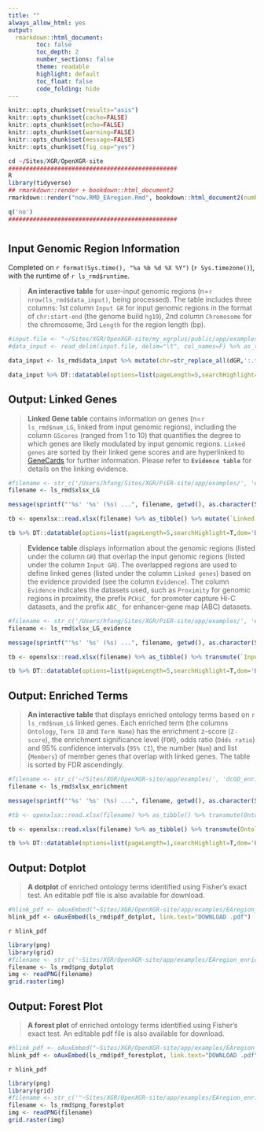 ```yaml
---
title: ""
always_allow_html: yes
output:
  rmarkdown::html_document:
        toc: false
        toc_depth: 2
        number_sections: false
        theme: readable
        highlight: default
        toc_float: false
        code_folding: hide
---
```


```r
knitr::opts_chunk$set(results="asis")
knitr::opts_chunk$set(cache=FALSE)
knitr::opts_chunk$set(echo=FALSE)
knitr::opts_chunk$set(warning=FALSE)
knitr::opts_chunk$set(message=FALSE)
knitr::opts_chunk$set(fig_cap="yes")
```

```r
cd ~/Sites/XGR/OpenXGR-site
################################################
R
library(tidyverse)
## rmarkdown::render + bookdown::html_document2
rmarkdown::render("now.RMD_EAregion.Rmd", bookdown::html_document2(number_sections=F,theme=c("readable","united")[2], hightlight="default"), output_dir="/Users/hfang/Sites/XGR/OpenXGR-site/app/examples")

q('no')
################################################
```


# {.tabset .tabset-fade}


## **Input Genomic Region Information**
Completed on `r format(Sys.time(), "%a %b %d %X %Y")` (`r Sys.timezone()`), with the runtime of `r ls_rmd$runtime`.

> **An interactive table** for user-input genomic regions (n=`r nrow(ls_rmd$data_input)`, being processed). The table includes three columns: 1st column `Input GR` for input genomic regions in the format of `chr:start-end` (the genome build `hg19`), 2nd column `Chromosome` for the chromosome, 3rd `Length` for the region length (bp).

```r
#input.file <- "~/Sites/XGR/OpenXGR-site/my_xgrplus/public/app/examples/eg_Gene.txt"
#data_input <- read_delim(input.file, delim="\t", col_names=F) %>% as_tibble() %>% set_names("Genes")

data_input <- ls_rmd$data_input %>% mutate(chr=str_replace_all(dGR,':.*',''), start=str_replace_all(dGR,'.*:|-.*',''), end=str_replace_all(dGR,'.*-','')) %>% transmute(`Input GR`=dGR, Chromosome=chr, Length=as.numeric(end)-as.numeric(start) + 1)

data_input %>% DT::datatable(options=list(pageLength=5,searchHighlight=T,dom='Bfrtip',buttons=c('csv','copy'), dom='t',scrollX=T), style='default', caption="", rownames=FALSE, escape=F, extensions=c('Buttons'))
```


## **Output: Linked Genes**

> **Linked Gene table** contains information on genes (n=`r ls_rmd$num_LG`, linked from input genomic regions), including the column `GScores` (ranged from 1 to 10) that quantifies the degree to which genes are likely modulated by input genomic regions. `Linked genes` are sorted by their linked gene scores and are hyperlinked to [GeneCards](https://www.genecards.org) for further information. Please refer to **`Evidence table`** for details on the linking evidence.

```r
#filename <- str_c('/Users/hfang/Sites/XGR/PiER-site/app/examples/', 'eV2CG.xlsx')
filename <- ls_rmd$xlsx_LG

message(sprintf("'%s' '%s' (%s) ...", filename, getwd(), as.character(Sys.time())), appendLF=TRUE)

tb <- openxlsx::read.xlsx(filename) %>% as_tibble() %>% mutate(`Linked genes`=sprintf("<a href='https://www.genecards.org/cgi-bin/carddisp.pl?gene=%s' target='%s''>%s</a>", Gene, Gene, Gene)) %>% transmute(`Linked genes`, GScores=signif(GScore,digits=4), Description)

tb %>% DT::datatable(options=list(pageLength=5,searchHighlight=T,dom='Bfrtip',buttons=c('csv','copy'), dom='t',scrollX=T), style='default', caption="", rownames=FALSE, escape=F, extensions=c('Buttons'))
```

> **Evidence table** displays information about the genomic regions (listed under the column `GR`) that overlap the input genomic regions (listed under the column `Input GR`). The overlapped regions are used to define linked genes (listed under the column `Linked genes`) based on the evidence provided (see the column `Evidence`). The column `Evidence` indicates the datasets used, such as  `Proximity` for genomic regions in proximity, the prefix `PCHiC_` for promoter capture Hi-C datasets, and the prefix `ABC_` for enhancer-gene map (ABC) datasets.

```r
#filename <- str_c('/Users/hfang/Sites/XGR/PiER-site/app/examples/', 'eV2CG_evidence.xlsx')
filename <- ls_rmd$xlsx_LG_evidence

message(sprintf("'%s' '%s' (%s) ...", filename, getwd(), as.character(Sys.time())), appendLF=TRUE)

tb <- openxlsx::read.xlsx(filename) %>% as_tibble() %>% transmute(`Input GR`=dGR, GR, `Linked genes`=Gene, Evidence)

tb %>% DT::datatable(options=list(pageLength=5,searchHighlight=T,dom='Bfrtip',buttons=c('csv','copy'), dom='t',scrollX=T), style='default', caption="", rownames=FALSE, escape=F, extensions=c('Buttons'))
```


## **Output: Enriched Terms**

> **An interactive table** that displays enriched ontology terms based on `r ls_rmd$num_LG` linked genes. Each enriched term (the columns `Ontology`, `Term ID` and `Term Name`) has the enrichment z-score (`Z-score`), the enrichment significance level (`FDR`), odds ratio (`Odds ratio`) and 95% confidence intervals (`95% CI`), the number (`Num`) and list (`Members`) of member genes that overlap with linked genes. The table is sorted by FDR ascendingly.

```r
#filename <- str_c('~/Sites/XGR/OpenXGR-site/app/examples/', 'dcGO_enrichment.xlsx')
filename <- ls_rmd$xlsx_enrichment

message(sprintf("'%s' '%s' (%s) ...", filename, getwd(), as.character(Sys.time())), appendLF=TRUE)

#tb <- openxlsx::read.xlsx(filename) %>% as_tibble() %>% transmute(Ontology=namespace, `Term ID`=str_c("<a href='http://127.0.0.1:3010/dcGO/", namespace, "/", name, "' target='_blank'>&nbsp;", name, "</a>"), `Term Name`=id, `Z-score`=zscore, FDR=signif(adjp,digits=4), `Odds ratio`=or, `95% CI`=str_c('[',CIl,', ',CIu,']'), Num=nO, Members=overlap) %>% arrange(FDR)

tb <- openxlsx::read.xlsx(filename) %>% as_tibble() %>% transmute(Ontology=namespace, `Term ID`=id, `Term Name`=name, `Z-score`=zscore, FDR=signif(adjp,digits=4), `Odds ratio`=or, `95% CI`=str_c('[',CIl,', ',CIu,']'), Num=nO, Members=overlap) %>% arrange(FDR)

tb %>% DT::datatable(options=list(pageLength=1,searchHighlight=T,dom='Bfrtip',buttons=c('csv','copy'), dom='t',scrollX=T), style='default', caption="", rownames=FALSE, escape=F, extensions=c('Buttons'))
```


## **Output: Dotplot**

> **A dotplot** of enriched ontology terms identified using Fisher's exact test. An editable pdf file is also available for download.

```r
#hlink_pdf <- oAuxEmbed("~Sites/XGR/OpenXGR-site/app/examples/EAregion_enrichment_dotplot.pdf", link.text="Download PDF")
hlink_pdf <- oAuxEmbed(ls_rmd$pdf_dotplot, link.text="DOWNLOAD .pdf")
```
<div class="text-right">`r hlink_pdf`</div>


```r
library(png)
library(grid)
#filename <- str_c('~Sites/XGR/OpenXGR-site/app/examples/EAregion_enrichment_dotplot.png')
filename <- ls_rmd$png_dotplot
img <- readPNG(filename)
grid.raster(img)
```


## **Output: Forest Plot**

> **A forest plot** of enriched ontology terms identified using Fisher's exact test. An editable pdf file is also available for download.

```r
#hlink_pdf <- oAuxEmbed("~Sites/XGR/OpenXGR-site/app/examples/EAregion_enrichment_forestplot.pdf", link.text="Download PDF")
hlink_pdf <- oAuxEmbed(ls_rmd$pdf_forestplot, link.text="DOWNLOAD .pdf")
```
<div class="text-right">`r hlink_pdf`</div>


```r
library(png)
library(grid)
#filename <- str_c('"~Sites/XGR/OpenXGR-site/app/examples/EAregion_enrichment_forestplot.png')
filename <- ls_rmd$png_forestplot
img <- readPNG(filename)
grid.raster(img)
```

